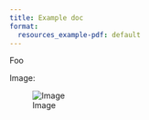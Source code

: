 ```yaml
---
title: Example doc
format:
  resources_example-pdf: default
---
```


Foo

Image:

![Image](resources/quarto.png)